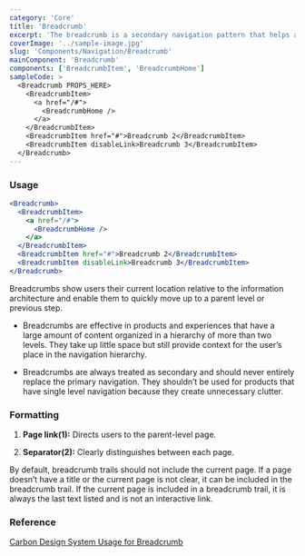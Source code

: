 ```yaml
---
category: 'Core'
title: 'Breadcrumb'
excerpt: 'The breadcrumb is a secondary navigation pattern that helps a user understand the hierarchy among levels and navigate back through them.'
coverImage: '../sample-image.jpg'
slug: 'Components/Navigation/Breadcrumb'
mainComponent: 'Breadcrumb'
components: ['BreadcrumbItem', 'BreadcrumbHome']
sampleCode: >
  <Breadcrumb PROPS_HERE>
    <BreadcrumbItem>
      <a href="/#">
        <BreadcrumbHome />
      </a>
    </BreadcrumbItem>
    <BreadcrumbItem href="#">Breadcrumb 2</BreadcrumbItem>
    <BreadcrumbItem disableLink>Breadcrumb 3</BreadcrumbItem>
  </Breadcrumb>
---
```


### Usage

```jsx live
<Breadcrumb>
  <BreadcrumbItem>
    <a href="/#">
      <BreadcrumbHome />
    </a>
  </BreadcrumbItem>
  <BreadcrumbItem href="#">Breadcrumb 2</BreadcrumbItem>
  <BreadcrumbItem disableLink>Breadcrumb 3</BreadcrumbItem>
</Breadcrumb>
```

Breadcrumbs show users their current location relative to the information architecture and enable them to quickly move up to a parent level or previous step.

<DoUse>

- Breadcrumbs are effective in products and experiences that have a large amount of content organized in a hierarchy of more than two levels. They take up little space but still provide context for the user’s place in the navigation hierarchy.

</DoUse>

<DoNotUse>

- Breadcrumbs are always treated as secondary and should never entirely replace the primary navigation. They shouldn’t be used for products that have single level navigation because they create unnecessary clutter.

</DoNotUse>

### Formatting

1. **Page link(1):** Directs users to the parent-level page.

2. **Separator(2):** Clearly distinguishes between each page.

By default, breadcrumb trails should not include the current page. If a page doesn’t have a title or the current page is not clear, it can be included in the breadcrumb trail. If the current page is included in a breadcrumb trail, it is always the last text listed and is not an interactive link.

### Reference

[Carbon Design System Usage for Breadcrumb](https://next.carbondesignsystem.com/components//breadcrumb)

